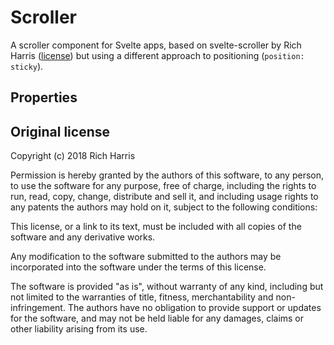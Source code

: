

<Meta of={ScrollerStories} />

# Scroller

A scroller component for Svelte apps, based on svelte-scroller by Rich Harris ([license](#original-license)) but using a different approach to positioning (`position: sticky`).

## Properties

<Controls of={ScrollerStories.Default} />

## Original license

Copyright (c) 2018 Rich Harris

Permission is hereby granted by the authors of this software, to any person, to use the software for any purpose, free of charge, including the rights to run, read, copy, change, distribute and sell it, and including usage rights to any patents the authors may hold on it, subject to the following conditions:

This license, or a link to its text, must be included with all copies of the software and any derivative works.

Any modification to the software submitted to the authors may be incorporated into the software under the terms of this license.

The software is provided "as is", without warranty of any kind, including but not limited to the warranties of title, fitness, merchantability and non-infringement. The authors have no obligation to provide support or updates for the software, and may not be held liable for any damages, claims or other liability arising from its use.

